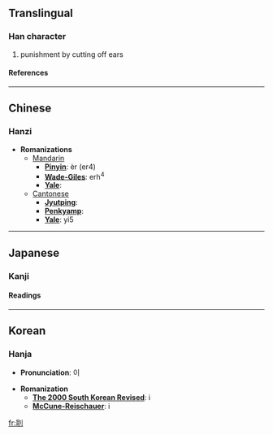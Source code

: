 ==Translingual==
===Han character===
{{Han char|rad=刀|as=06|sn=8|four=1240<sub>0</sub>|canj=尸十中弓 (SJLN)}}
# punishment by cutting off ears
====References====
{{Han ref|kx=0139.010|dkj=01960|dj=0315.090|hdz=10332.140|uh=5235|ud=21045|bh=CBD0|bd=52176}}
----

==Chinese==
===Hanzi===


* '''Romanizations'''
** [[Mandarin]]
*** '''[[Pinyin]]''': èr (er4)
*** '''[[Wade-Giles]]''': erh<sup>4</sup>
*** '''[[Yale]]''': 
**[[Cantonese]]
***'''[[Jyutping]]''':
***'''[[Penkyamp]]''': 
***'''[[Yale]]''': yi5


----
==Japanese==
===Kanji===
{{ja-kanji|grade=|rs=刀06}}
====Readings====
{{ja-readings|on=[[じ]] (ji), [[に]] (ni), [[げい]] (gei)|kun=[[みみきり]] (mimikiri)}}


----
==Korean==
===Hanja===

* '''Pronunciation''': 이

* '''Romanization'''
** '''[[The 2000 South Korean Revised Romanization|The 2000 South Korean Revised]]''': i
** '''[[McCune-Reischauer]]''': i


[[fr:刵]]